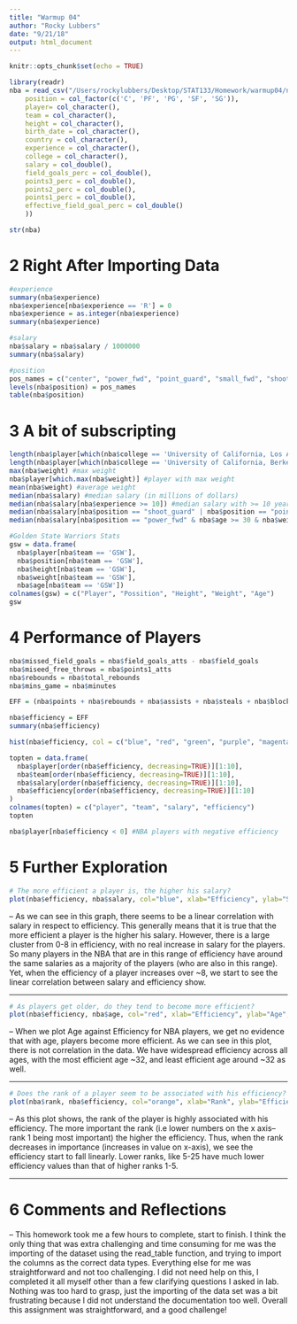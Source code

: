 ```yaml
---
title: "Warmup 04"
author: "Rocky Lubbers"
date: "9/21/18"
output: html_document
---
```


```r
knitr::opts_chunk$set(echo = TRUE)
```


```r
library(readr)
nba = read_csv("/Users/rockylubbers/Desktop/STAT133/Homework/warmup04/nba2018.csv", col_types = cols(
    position = col_factor(c('C', 'PF', 'PG', 'SF', 'SG')),
    player= col_character(), 
    team = col_character(), 
    height = col_character(), 
    birth_date = col_character(), 
    country = col_character(), 
    experience = col_character(), 
    college = col_character(),
    salary = col_double(), 
    field_goals_perc = col_double(), 
    points3_perc = col_double(), 
    points2_perc = col_double(), 
    points1_perc = col_double(), 
    effective_field_goal_perc = col_double()
    ))

str(nba)
```


# 2 Right After Importing Data
```r
#experience
summary(nba$experience)
nba$experience[nba$experience == 'R'] = 0
nba$experience = as.integer(nba$experience)
summary(nba$experience)

#salary
nba$salary = nba$salary / 1000000
summary(nba$salary)

#position
pos_names = c("center", "power_fwd", "point_guard", "small_fwd", "shoot_guard")
levels(nba$position) = pos_names
table(nba$position)
```


# 3 A bit of subscripting
```r
length(nba$player[which(nba$college == 'University of California, Los Angeles', TRUE)]) #number of players that went to UCLA
length(nba$player[which(nba$college == 'University of California, Berkeley', TRUE)]) #number of players that went to Cal
max(nba$weight) #max weight
nba$player[which.max(nba$weight)] #player with max weight
mean(nba$weight) #average weight
median(nba$salary) #median salary (in millions of dollars)
median(nba$salary[nba$experience >= 10]) #median salary with >= 10 years experience
median(nba$salary[nba$position == "shoot_guard" | nba$position == "point_guard"]) #median salary of SGs and PGs
median(nba$salary[nba$position == "power_fwd" & nba$age >= 30 & nba$weight >= 240]) #median salary of power forward, 30 or over, and 240 or overlbs

#Golden State Warriors Stats
gsw = data.frame(
  nba$player[nba$team == 'GSW'], 
  nba$position[nba$team == 'GSW'], 
  nba$height[nba$team == 'GSW'], 
  nba$weight[nba$team == 'GSW'], 
  nba$age[nba$team == 'GSW'])
colnames(gsw) = c("Player", "Possition", "Height", "Weight", "Age")
gsw
```

# 4 Performance of Players
```r
nba$missed_field_goals = nba$field_goals_atts - nba$field_goals
nba$miseed_free_throws = nba$points1_atts
nba$rebounds = nba$total_rebounds
nba$mins_game = nba$minutes

EFF = (nba$points + nba$rebounds + nba$assists + nba$steals + nba$blocks - nba$missed_field_goals - nba$miseed_free_throws - nba$turnovers) / nba$games

nba$efficiency = EFF
summary(nba$efficiency)

hist(nba$efficiency, col = c("blue", "red", "green", "purple", "magenta", "yellow", "gray"), xlab=" Player Efficiency", ylab = "Frequency of Player Efficiency", main= "NBA Efficiency Histogram")

topten = data.frame(
  nba$player[order(nba$efficiency, decreasing=TRUE)][1:10],
  nba$team[order(nba$efficiency, decreasing=TRUE)][1:10],
  nba$salary[order(nba$efficiency, decreasing=TRUE)][1:10], 
  nba$efficiency[order(nba$efficiency, decreasing=TRUE)][1:10]
)
colnames(topten) = c("player", "team", "salary", "efficiency")
topten

nba$player[nba$efficiency < 0] #NBA players with negative efficiency
```

# 5 Further Exploration
```r
# The more efficient a player is, the higher his salary?
plot(nba$efficiency, nba$salary, col="blue", xlab="Efficiency", ylab="Salary", main = "NBA Salary x Efficiency")
```

-- As we can see in this graph, there seems to be a linear correlation with salary in respect to efficiency. This generally means that it is true that the more efficient a player is the higher his salary. However, there is a large cluster from 0-8 in efficiency, with no real increase in salary for the players. So many players in the NBA that are in this range of efficiency have around the same salaries as a majority of the players (who are also in this range). Yet, when the efficiency of a player increases over ~8, we start to see the linear correlation between salary and efficiency show. 

---

```r
# As players get older, do they tend to become more efficient?
plot(nba$efficiency, nba$age, col="red", xlab="Efficiency", ylab="Age", main = "NBA Age x Efficiency")

```

-- When we plot Age against Efficiency for NBA players, we get no evidence that with age, players become more efficient. As we can see in this plot, there is not correlation in the data. We have widespread efficiency across all ages, with the most efficient age ~32, and least efficient age around ~32 as well. 

---

```r
# Does the rank of a player seem to be associated with his efficiency? (i.e more important the rank, more efficient?
plot(nba$rank, nba$efficiency, col="orange", xlab="Rank", ylab="Efficiency", main = "NBA Rank x Efficiency")
```

-- As this plot shows, the rank of the player is highly associated with his efficiency. The more important the rank (i.e lower numbers on the x axis--rank 1 being most important) the higher the efficiency. Thus, when the rank decreases in importance (increases in value on x-axis), we see the efficiency start to fall linearly. Lower ranks, like 5-25 have much lower efficiency values than that of higher ranks 1-5.

---

# 6 Comments and Reflections
-- This homework took me a few hours to complete, start to finish. I think the only thing that was extra challenging and time consuming for me was the importing of the dataset using the read_table function, and trying to import the columns as the correct data types. Everything else for me was straightforward and not too challenging. I did not need help on this, I completed it all myself other than a few clarifying questions I asked in lab. Nothing was too hard to grasp, just the importing of the data set was a bit frustrating because I did not understand the documentation too well. Overall this assignment was straightforward, and a good challenge!






